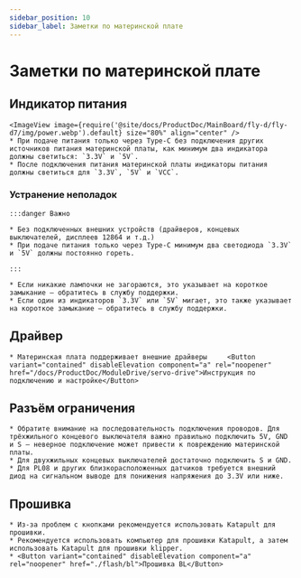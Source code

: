 ```yaml
---
sidebar_position: 10
sidebar_label: Заметки по материнской плате
---
```






# Заметки по материнской плате

## Индикатор питания
    <ImageView image={require('@site/docs/ProductDoc/MainBoard/fly-d/fly-d7/img/power.webp').default} size="80%" align="center" />
    * При подаче питания только через Type-C без подключения других источников питания материнской платы, как минимум два индикатора должны светиться: `3.3V` и `5V`.
    * После подключения питания материнской платы индикаторы питания должны светиться для `3.3V`, `5V` и `VCC`.

### Устранение неполадок


    :::danger Важно

    * Без подключенных внешних устройств (драйверов, концевых выключателей, дисплеев 12864 и т.д.)
    * При подаче питания только через Type-C минимум два светодиода `3.3V` и `5V` должны постоянно гореть.

    :::

    * Если никакие лампочки не загораются, это указывает на короткое замыкание — обратитесь в службу поддержки.
    * Если один из индикаторов `3.3V` или `5V` мигает, это также указывает на короткое замыкание — обратитесь в службу поддержки.

## Драйвер

    * Материнская плата поддерживает внешние драйверы     <Button variant="contained" disableElevation component="a" rel="noopener" href="/docs/ProductDoc/ModuleDrive/servo-drive">Инструкция по подключению и настройке</Button>

## Разъём ограничения

    * Обратите внимание на последовательность подключения проводов. Для трёхжильного концевого выключателя важно правильно подключить 5V, GND и S — неверное подключение может привести к повреждению материнской платы.
    * Для двухжильных концевых выключателей достаточно подключить S и GND.
    * Для PL08 и других близкорасположенных датчиков требуется внешний диод на сигнальном выводе для понижения напряжения до 3.3V или ниже.

## Прошивка

    * Из-за проблем с кнопками рекомендуется использовать Katapult для прошивки.
    * Рекомендуется использовать компьютер для прошивки Katapult, а затем использовать Katapult для прошивки klipper.
    * <Button variant="contained" disableElevation component="a" rel="noopener" href="./flash/bl">Прошивка BL</Button>
